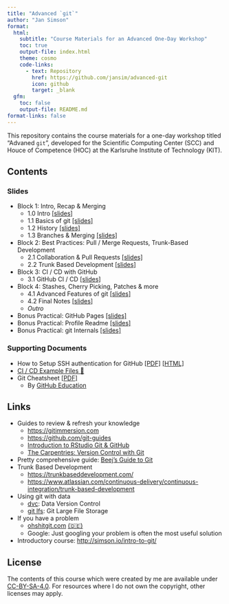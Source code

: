```yaml
---
title: "Advanced `git`"
author: "Jan Simson"
format:
  html:
    subtitle: "Course Materials for an Advanced One-Day Workshop"
    toc: true
    output-file: index.html
    theme: cosmo
    code-links:
      - text: Repository
        href: https://github.com/jansim/advanced-git
        icon: github
        target: _blank
  gfm:
    toc: false
    output-file: README.md
format-links: false
---
```


This repository contains the course materials for a one-day workshop titled "Advaned `git`", developed for the Scientific Computing Center (SCC) and Houce of Competence (HOC) at the Karlsruhe Institute of Technology (KIT).

<!--
  To update the README, render this file directly via
  quarto render README.qmd --to=gfm
-->

## Contents

### Slides

- Block 1: Intro, Recap & Merging
  - 1.0 Intro [[slides]](https://simson.io/advanced-git/1.0-intro.html)
  - 1.1 Basics of git [[slides]](https://simson.io/advanced-git/1.1-git-basics.html)
  - 1.2 History [[slides]](1.2-history.html)
  - 1.3 Branches & Merging [[slides]](1.3-branches_merging.html)

- Block 2: Best Practices: Pull / Merge Requests, Trunk-Based Development
  - 2.1 Collaboration & Pull Requests [[slides]](https://simson.io/advanced-git/2.1-collaboration-pull-requests.html)
  - 2.2 Trunk Based Development [[slides]](https://simson.io/advanced-git/2.2-trunk-based-development.html)

- Block 3: CI / CD with GitHub
  - 3.1 GitHub CI / CD [[slides]](https://simson.io/advanced-git/3.1-github-CI-CD.html)

- Block 4: Stashes, Cherry Picking, Patches & more
  - 4.1 Advanced Features of git [[slides]](https://simson.io/advanced-git/4.1-advanced-features.html)
  - 4.2 Final Notes [[slides]](https://simson.io/advanced-git/4.2-final_notes.html)
  - *Outro*

- Bonus Practical: GitHub Pages [[slides]](https://simson.io/advanced-git/6.1-bonus-pages.html)
- Bonus Practical: Profile Readme [[slides]](https://simson.io/advanced-git/6.2-bonus-profile-readme.html)
- Bonus Practical: git Internals [[slides]](https://simson.io/advanced-git/6.3-bonus-internals.html)

<!-- *: Since they have to be manually generated, the PDF version of slides may be slightly outdated. Please refer to [this guide](https://revealjs.com/pdf-export/), on how to export your own PDF version from the online slides. -->

### Supporting Documents

- How to Setup SSH authentication for GitHub [[PDF]](https://simson.io/intro-to-git/resources/ssh/how-to-setup-github-ssh.pdf) [[HTML]](https://malikaihle.github.io/Introduction-RStudio-Git-GitHub/SSH.html)
- [CI / CD Example Files 🤖](https://github.com/jansim/advanced-git/tree/main/resources/CI-CD-examples)
- Git Cheatsheet [[PDF]](https://simson.io/intro-to-git/resources/git-cheat-sheet-education.pdf)
  - By [GitHub Education](https://education.github.com/)

## Links

- Guides to review & refresh your knowledge
  - <https://gitimmersion.com>
  - <https://github.com/git-guides>
  - [Introduction to RStudio Git & GitHub](https://lmu-osc.github.io/Introduction-RStudio-Git-GitHub/)
  - [The Carpentries: Version Control with Git](https://swcarpentry.github.io/git-novice/)
- Pretty comprehensive guide: [Beej's Guide to Git](https://beej.us/guide/bggit/html/split/)
- Trunk Based Development
  - <https://trunkbaseddevelopment.com/>
  - <https://www.atlassian.com/continuous-delivery/continuous-integration/trunk-based-development>
- Using git with data
  - [dvc](https://dvc.org/): Data Version Control
  - [git lfs](https://git-lfs.github.com/): Git Large File Storage
- If you have a problem
  - [ohshitgit.com](https://ohshitgit.com/) [(🇩🇪)](https://ohshitgit.com/de)
  - Google: Just googling your problem is often the most useful solution
- Introductory course: <http://simson.io/intro-to-git/>

## License

The contents of this course which were created by me are available under [CC-BY-SA-4.0](https://creativecommons.org/licenses/by-sa/4.0/). For resources where I do not own the copyright, other licenses may apply.
